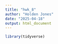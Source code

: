 ```yaml
---
title: "hwk_8"
author: "Holden Jones"
date: "2025-04-18"
output: html_document
---
```


```r
library(tidyverse)
```

